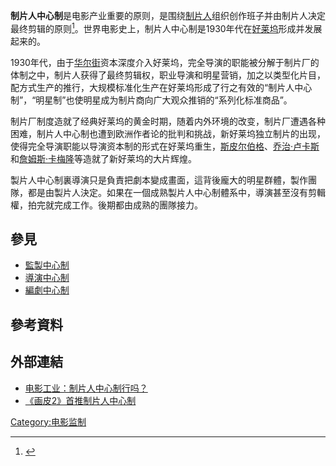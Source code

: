 {{noteTA
|G1=Show
}}
{{refimprove|time=2014-07-15T03:13:09+00:00}}
'''制片人中心制'''是电影产业重要的原则，是围绕[[制片人|制片人]]组织创作班子并由制片人决定最终剪辑的原则<ref name="程予誠2016">{{cite book|author=程予誠|title=掌握電影 好電影是這樣拍成|url=http://books.google.com/books?id=mQqqDwAAQBAJ&pg=PA164|date=30 June 2016|publisher=五南圖書出版股份有限公司|isbn=978-957-11-8520-0}}</ref>。世界电影史上，制片人中心制是1930年代在[[好莱坞|好莱坞]]形成并发展起来的。

1930年代，由于[[华尔街|华尔街]]资本深度介入好莱坞，完全导演的职能被分解于制片厂的体制之中，制片人获得了最终剪辑权，职业导演和明星营销，加之以类型化片目，配方式生产的推行，大规模标准化生产在好莱坞形成了行之有效的“制片人中心制”，“明星制”也使明星成为制片商向广大观众推销的“系列化标准商品”。

制片厂制度造就了经典好莱坞的黄金时期，随着内外环境的改变，制片厂遭遇各种困难，制片人中心制也遭到欧洲作者论的批判和挑战，新好莱坞独立制片的出现，使得完全导演职能以导演资本制的形式在好莱坞重生，[[斯皮尔伯格|斯皮尔伯格]]、[[乔治·卢卡斯|乔治·卢卡斯]]和[[詹姆斯·卡梅隆|詹姆斯·卡梅隆]]等造就了新好莱坞的大片辉煌。

製片人中心制裏導演只是負責把劇本變成畫面，這背後龐大的明星群體，製作團隊，都是由製片人決定。如果在一個成熟製片人中心制體系中，導演甚至沒有剪輯權，拍完就完成工作。後期都由成熟的團隊接力。

==參見==
* [[監製中心制|監製中心制]]
* [[導演中心制|導演中心制]]
* [[編劇中心制|編劇中心制]]

==參考資料==
{{REFLIST}}

==外部連結==
* [http://www.wenming.cn/whtzgg_pd/tsyj/201207/t20120725_772858.shtml 电影工业：制片人中心制行吗？] {{Wayback|url=http://www.wenming.cn/whtzgg_pd/tsyj/201207/t20120725_772858.shtml |date=20190912150623 }}
* [http://finance.jrj.com.cn/industry/2012/07/02165013656357.shtml 《画皮2》首推制片人中心制] {{Wayback|url=http://finance.jrj.com.cn/industry/2012/07/02165013656357.shtml |date=20190913042316 }}
[[Category:电影监制|Category:电影监制]]